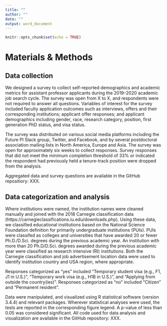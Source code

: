 ```yaml
---
title: ""
author: ""
date: ""
output: word_document
---
```


```r
knitr::opts_chunk$set(echo = TRUE)
```

# Materials & Methods


## Data collection

We designed a survey to collect self-reported demographics and academic metrics for assistant professor applicants during the 2019–2020 academic job search cycle. The survey was open from X to X, and respondents were not required to answer all questions. Variables of interest for the survey included faculty application outcomes such as interviews, offers and their corresponding institutions; applicant offer responses; and applicant demographics including gender, race, research category, position, first generation PhD status, and visa status. 

The survey was distributed on various social media platforms including the Future PI Slack group, Twitter, and Facebook, and by several postdoctoral association mailing lists in North America, Europe and Asia. The survey was open for approximately six weeks to collect responses. Survey responses that did not meet the minimum completion threshold of 33% or indicated the respondent had previously held a tenure-track position were dropped from the analysis.



Aggregated data and survey questions are available in the GitHub repositiory: XXX.

## Data categorization and analysis

Where institutions were named, the institution names were cleaned manually and joined with the 2018 Carnegie classification data (https://carnegieclassifications.iu.edu/downloads.php). Using these data, we classified educational institutions based on the National Science Foundation definition for primarily undergraduate institutions (PUIs). PUIs were classifed as colleges and universities that have awarded 20 or fewer Ph.D./D.Sci. degrees during the previous academic year. An institution with more than 20 Ph.D/D.Sci. degrees awarded during the previous academic year were classified as research intensive (RI) institutions. Both the Carnegie classification and job advertisement location data were used to identify institution country and USA region, where appropriate.

Responses categorized as "yes" included "Temporary student visa (e.g., F1, J1 in U.S.)", "Temporary work visa (e.g., H1B in U.S.)", and "Applying from outside the country(ies)". Responses categorized as "no" included "Citizen" and "Permanent resident".



Data were manipulated, and visualized using R statistical software (version 3.4.4) and relevant packages. Wherever statistical analyses were used, the tests are reported in the corresponding figure legend. A p-value of less than 0.05 was considered significant. All code used for data analysis and visualization are available in the GitHub repository: XXX.

